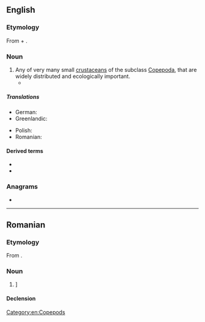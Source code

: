 ==English==
{{wikipedia}}

===Etymology===
{{root|en|ine-pro|*keh₂p-}}
From {{der|en|grc|κώπη||handle}} + {{affix|en|-pod}}.

===Noun===
{{en-noun}}

# Any of very many small [[crustacean]]s of the subclass [[Copepoda]], that are widely distributed and ecologically important.
#*{{quote-book|en|2012|{{w|Caspar Henderson}}|The Book of Barely Imagined Beings|edition=2013|publisher=Granta Books|page=270
|passage=To eat, the whale takes a wide-open gulp of water and closes its jaws to a slit so that as it pushes its tongue forwards and upwards, water is forced through the baleen while the '''copepods''', krill and other animals it likes to eat remain in its mouth.}}

=====Translations=====
{{trans-top|any of very many small crustaceans, of the subclass Copepoda}}
* German: {{t|de|Ruderfußkrebs|m}}
* Greenlandic: {{t|kl|illeraq}}
{{trans-mid}}
* Polish: {{t+|pl|widłonóg|m}}
* Romanian: {{t+|ro|copepod|n}}
{{trans-bottom}}

====Derived terms====
* {{l|en|copepodid}}
* {{l|en|copepodite}}

===Anagrams===
* {{anagrams|en|a=cdeoopp|co-opped}}

[[Category:en:Copepods]]

----

==Romanian==

===Etymology===
From {{bor|ro|fr|copépodes}}.

===Noun===
{{ro-noun|n|copepode}}

# {{l|en|copepod}}]

====Declension====
{{ro-noun-n}}
